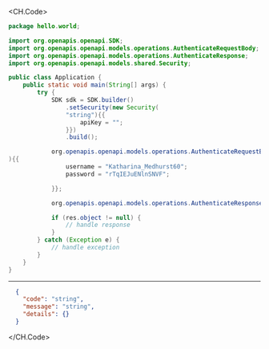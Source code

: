 
<CH.Code>
```java Authenticate.java
package hello.world;

import org.openapis.openapi.SDK;
import org.openapis.openapi.models.operations.AuthenticateRequestBody;
import org.openapis.openapi.models.operations.AuthenticateResponse;
import org.openapis.openapi.models.shared.Security;

public class Application {
    public static void main(String[] args) {
        try {
            SDK sdk = SDK.builder()
                .setSecurity(new Security(
                "string"){{
                    apiKey = "";
                }})
                .build();

            org.openapis.openapi.models.operations.AuthenticateRequestBody req = new AuthenticateRequestBody(
){{
                username = "Katharina_Medhurst60";
                password = "rTqIEJuENlnSNVF";

            }};

            org.openapis.openapi.models.operations.AuthenticateResponse res = sdk.authentication.authenticate(req);

            if (res.object != null) {
                // handle response
            }
        } catch (Exception e) {
            // handle exception
        }
    }
}
```
---

```json Example Response
  {
    "code": "string",
    "message": "string",
    "details": {}
  }
```
</CH.Code>
